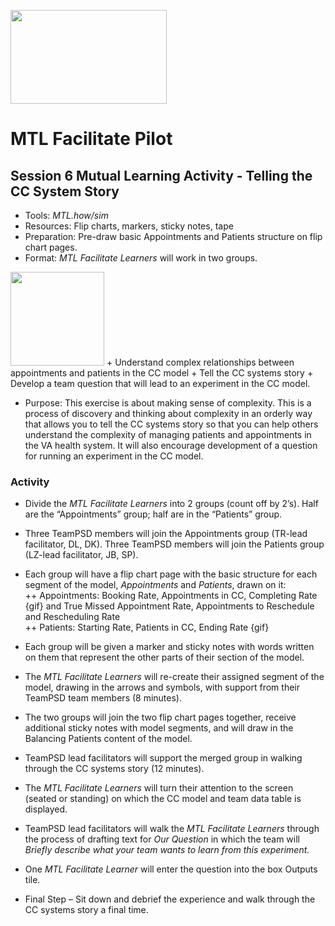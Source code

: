 <img src = "https://github.com/lzim/teampsd/blob/teampsd_style/mtl_logo/mtl_facilitate_sq_sm.png"
     height = "150" width = "250">  

# MTL Facilitate Pilot

## Session 6 Mutual Learning Activity - Telling the CC System Story

  + Tools: *MTL.how/sim*  
  + Resources: Flip charts, markers, sticky notes, tape
  + Preparation: Pre-draw basic Appointments and Patients structure on flip chart pages.
  + Format: *MTL Facilitate Learners* will work in two groups.  

<!-- Learning Objectives Icon -->
<img src = "https://raw.githubusercontent.com/lzim/teampsd/hexagon_icons/np_star_778913_003F72.png" 
     height = "150" width = "150"> 
 + Understand complex relationships between appointments and patients in the CC model
 + Tell the CC systems story
 + Develop a team question that will lead to an experiment in the CC model.

* Purpose:  This exercise is about making sense of complexity. This is a process of discovery and thinking about complexity in an orderly way that allows you to tell the CC systems story so that you can help others understand the complexity of managing patients and appointments in the VA health system. It will also encourage development of a question for running an experiment in the CC model.  

### Activity

* Divide the *MTL Facilitate Learners* into 2 groups (count off by 2's). Half are the “Appointments” group; half are in the “Patients” group. 
* Three TeamPSD members will join the Appointments group (TR-lead facilitator, DL, DK). Three TeamPSD members will join the Patients group (LZ-lead facilitator, JB, SP).  
* Each group will have a flip chart page with the basic structure for each segment of the model, *Appointments* and *Patients*, drawn on it:  
++ Appointments: Booking Rate, Appointments in CC, Completing Rate {gif} and True Missed Appointment Rate, Appointments to Reschedule and Rescheduling Rate  
++ Patients: Starting Rate, Patients in CC, Ending Rate {gif}
* Each group will be given a marker and sticky notes with words written on them that represent the other parts of their section of the model. 
* The *MTL Facilitate Learners* will re-create their assigned segment of the model, drawing in the arrows and symbols, with support from their TeamPSD team members (8 minutes).  
* The two groups will join the two flip chart pages together, receive additional sticky notes with model segments, and will draw in the Balancing Patients content of the model.  
* TeamPSD lead facilitators will support the merged group in walking through the CC systems story (12 minutes).  
* The *MTL Facilitate Learners* will turn their attention to the screen (seated or standing) on which the CC model and team data table is displayed.  
* TeamPSD lead facilitators will walk the *MTL Facilitate Learners* through the process of drafting text for *Our Question* in which the team will *Briefly describe what your team wants to learn from this experiment.*  
* One *MTL Facilitate Learner* will enter the question into the box Outputs tile. 

* Final Step – Sit down and debrief the experience and walk through the CC systems story a final time.

